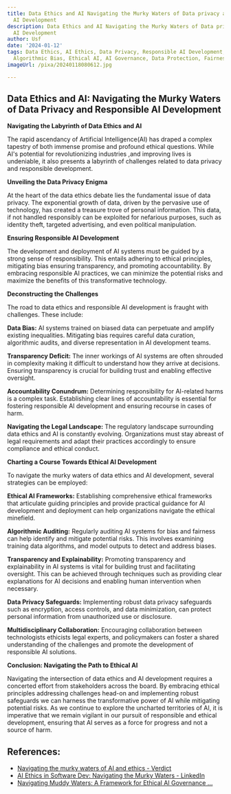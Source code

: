 ```yaml
---
title: Data Ethics and AI Navigating the Murky Waters of Data privacy and responsible
  AI Development
description: Data Ethics and AI Navigating the Murky Waters of Data privacy and responsible
  AI Development
author: Usf
date: '2024-01-12'
tags: Data Ethics, AI Ethics, Data Privacy, Responsible AI Development, AI and Society,
  Algorithmic Bias, Ethical AI, AI Governance, Data Protection, Fairness in AI
imageUrl: /pixa/20240118080612.jpg

---
```

## Data Ethics and AI: Navigating the Murky Waters of Data Privacy and Responsible AI Development

**Navigating the Labyrinth of Data Ethics and AI**

The rapid ascendancy of Artificial Intelligence(AI) has draped a complex tapestry of both immense promise and  profound ethical questions. While AI's  potential for revolutionizing industries ,and improving lives is undeniable, it  also presents  a labyrinth of challenges related  to data privacy and responsible development.

**Unveiling the Data Privacy Enigma**

At the heart of  the data ethics debate lies the fundamental issue of data privacy. The  exponential growth of data, driven by the pervasive use of technology, has  created a treasure trove of personal information. This data, if not handled responsibly can be exploited for nefarious purposes, such as identity theft, targeted advertising, and even political manipulation.

**Ensuring Responsible AI  Development**

The development and  deployment of  AI systems must be  guided by  a  strong sense of responsibility. This entails adhering  to  ethical principles, mitigating bias  ensuring transparency, and promoting accountability. By embracing responsible AI practices, we can minimize the potential risks and maximize the  benefits of this transformative technology.

**Deconstructing the Challenges**

The road to data ethics and responsible AI development is fraught with challenges. These include:

**Data Bias:** AI  systems trained on biased data can perpetuate and amplify existing inequalities. Mitigating bias requires careful data  curation, algorithmic audits, and diverse representation in AI development teams.

**Transparency Deficit:** The inner workings of AI systems are often shrouded in complexity making it difficult to understand  how they  arrive at decisions.  Ensuring transparency is crucial for building trust  and enabling effective oversight.

**Accountability  Conundrum:** Determining  responsibility for AI-related harms  is a  complex task. Establishing clear lines of accountability is essential for  fostering responsible AI  development and ensuring recourse in cases of harm.

**Navigating  the Legal Landscape:** The regulatory landscape surrounding data ethics and AI is constantly evolving. Organizations must stay abreast of legal requirements and adapt their practices accordingly to ensure compliance  and ethical conduct.

**Charting a Course Towards Ethical AI Development**

To navigate the murky waters of data ethics and AI development, several strategies can be employed:

**Ethical AI Frameworks:** Establishing comprehensive ethical frameworks that articulate  guiding principles and provide practical guidance for AI development and deployment can help organizations navigate the ethical minefield.

**Algorithmic Auditing:** Regularly  auditing  AI systems for bias and fairness can help identify and mitigate potential risks. This involves  examining training data algorithms, and model outputs  to detect and address biases.

**Transparency and Explainability:** Promoting transparency and  explainability in AI systems is vital for building trust and facilitating oversight. This can be achieved through techniques such  as  providing  clear explanations for AI decisions and enabling human intervention when necessary.

**Data Privacy Safeguards:** Implementing robust data privacy safeguards such as encryption, access controls, and data minimization, can protect personal information from unauthorized use or disclosure.

**Multidisciplinary  Collaboration:** Encouraging collaboration between  technologists ethicists legal experts, and policymakers can foster a shared understanding of the challenges and promote the development of responsible AI solutions.

**Conclusion: Navigating the Path to Ethical AI**

Navigating the intersection of  data ethics  and AI  development requires a concerted effort from  stakeholders across the board. By embracing ethical principles addressing challenges head-on  and implementing  robust safeguards we can harness the  transformative power of AI while mitigating potential risks. As we continue to explore  the uncharted territories  of AI, it is imperative that we remain vigilant in our pursuit  of responsible  and ethical development, ensuring that AI serves as  a force for progress and not a source of  harm.

## References:
- [Navigating the murky waters of AI and ethics - Verdict](https://www.verdict.co.uk/comment/ai-ethics-concerns/)
- [AI Ethics in Software Dev: Navigating the Murky Waters - LinkedIn](https://www.linkedin.com/pulse/ai-ethics-software-dev-navigating-murky-waters-dean-bodart-drcse)
- [Navigating Muddy Waters: A Framework for Ethical AI Governance ...](https://medium.com/latinxinai/navigating-muddy-waters-a-framework-for-ethical-ai-governance-inspired-by-the-eu-ai-act-3d6339ba364)
